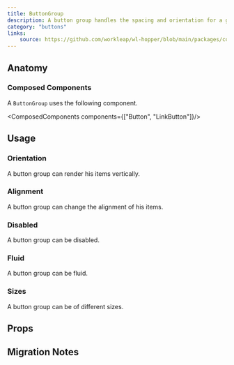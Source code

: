 ```yaml
---
title: ButtonGroup
description: A button group handles the spacing and orientation for a grouping of buttons.
category: "buttons"
links:
    source: https://github.com/workleap/wl-hopper/blob/main/packages/components/src/buttons/src/ButtonGroup.tsx
---
```


<Example src="buttons/docs/button-group/preview" isOpen />

## Anatomy

### Composed Components

A `ButtonGroup` uses the following component.

<ComposedComponents components={["Button", "LinkButton"]}/>

## Usage

### Orientation
A button group can render his items vertically.

<Example src="buttons/docs/button-group/orientation" />

### Alignment
A button group can change the alignment of his items.

<Example src="buttons/docs/button-group/alignment" />

### Disabled
A button group can be disabled.

<Example src="buttons/docs/button-group/disabled" />

### Fluid
A button group can be fluid.

<Example src="buttons/docs/button-group/fluid" />

### Sizes
A button group can be of different sizes.

<Example src="buttons/docs/button-group/sizes" />

## Props

<PropTable component="ButtonGroup" />

## Migration Notes

<MigrateGuide src="buttons/docs/migration-notes-button-group" />
